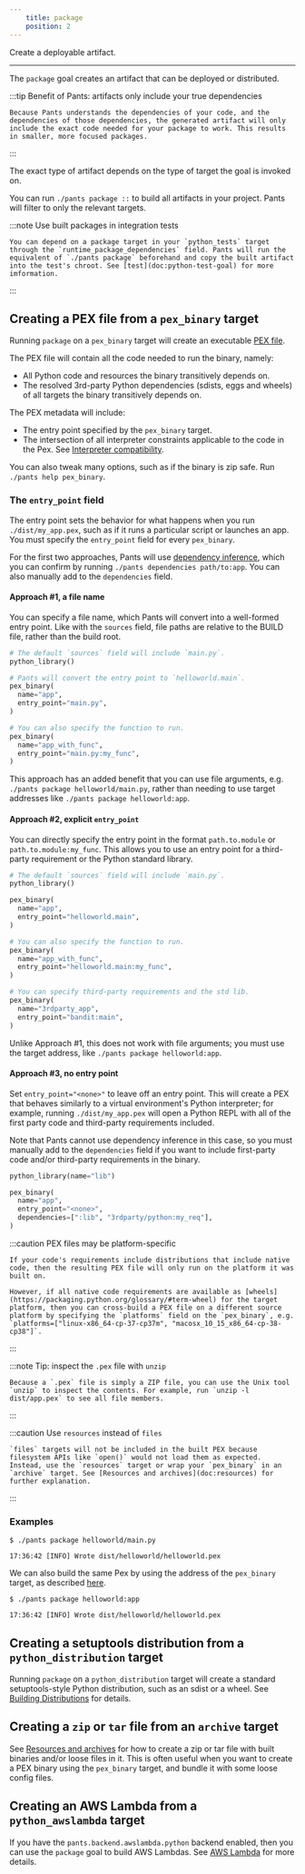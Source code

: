 ```yaml
---
    title: package
    position: 2
---
```



Create a deployable artifact.

---

The `package` goal creates an artifact that can be deployed or distributed.

:::tip Benefit of Pants: artifacts only include your true dependencies

    Because Pants understands the dependencies of your code, and the dependencies of those dependencies, the generated artifact will only include the exact code needed for your package to work. This results in smaller, more focused packages.

:::

The exact type of artifact depends on the type of target the goal is invoked on.

You can run `./pants package ::` to build all artifacts in your project. Pants will filter to only the relevant targets.

:::note Use built packages in integration tests

    You can depend on a package target in your `python_tests` target through the `runtime_package_dependencies` field. Pants will run the equivalent of `./pants package` beforehand and copy the built artifact into the test's chroot. See [test](doc:python-test-goal) for more imformation.

:::

## Creating a PEX file from a `pex_binary` target

Running `package` on a `pex_binary` target will create an executable [PEX file](doc:pex-files).

The PEX file will contain all the code needed to run the binary, namely:

- All Python code and resources the binary transitively depends on.
- The resolved 3rd-party Python dependencies (sdists, eggs and wheels) of all targets the binary transitively depends on.

The PEX metadata will include:

- The entry point specified by the `pex_binary` target.
- The intersection of all interpreter constraints applicable to the code in the Pex. See [Interpreter compatibility](doc:python-interpreter-compatibility).

You can also tweak many options, such as if the binary is zip safe. Run `./pants help pex_binary`.

### The `entry_point` field

The entry point sets the behavior for what happens when you run `./dist/my_app.pex`, such as if it runs a particular script or launches an app. You must specify the `entry_point` field for every `pex_binary`.

For the first two approaches, Pants will use [dependency inference](doc:targets), which you can confirm by running `./pants dependencies path/to:app`. You can also manually add to the `dependencies` field.

#### Approach #1, a file name

You can specify a file name, which Pants will convert into a well-formed entry point. Like with the `sources` field, file paths are relative to the BUILD file, rather than the build root.

```python title="helloworld/BUILD"
# The default `sources` field will include `main.py`.
python_library()

# Pants will convert the entry point to `helloworld.main`.
pex_binary(
  name="app",
  entry_point="main.py",
)

# You can also specify the function to run.
pex_binary(
  name="app_with_func",
  entry_point="main.py:my_func",
)
```

This approach has an added benefit that you can use file arguments, e.g. `./pants package helloworld/main.py`, rather than needing to use target addresses like `./pants package helloworld:app`.

#### Approach #2, explicit `entry_point`

You can directly specify the entry point in the format `path.to.module` or `path.to.module:my_func`. This allows you to use an entry point for a third-party requirement or the Python standard library.

```python title="helloworld/BUILD"
# The default `sources` field will include `main.py`.
python_library()

pex_binary(
  name="app",
  entry_point="helloworld.main",
)

# You can also specify the function to run.
pex_binary(
  name="app_with_func",
  entry_point="helloworld.main:my_func",
)

# You can specify third-party requirements and the std lib.
pex_binary(
  name="3rdparty_app",
  entry_point="bandit:main",
)
```

Unlike Approach #1, this does not work with file arguments; you must use the target address, like `./pants package helloworld:app`.

#### Approach #3, no entry point

Set `entry_point="<none>"` to leave off an entry point. This will create a PEX that behaves similarly to a virtual environment's Python interpreter; for example, running `./dist/my_app.pex` will open a Python REPL with all of the first party code and third-party requirements included.

Note that Pants cannot use dependency inference in this case, so you must manually add to the `dependencies` field if you want to include first-party code and/or third-party requirements in the binary.

```python title="helloworld/BUILD"
python_library(name="lib")

pex_binary(
  name="app",
  entry_point="<none>",
  dependencies=[":lib", "3rdparty/python:my_req"],
)
```

:::caution PEX files may be platform-specific

    If your code's requirements include distributions that include native code, then the resulting PEX file will only run on the platform it was built on.

    However, if all native code requirements are available as [wheels](https://packaging.python.org/glossary/#term-wheel) for the target platform, then you can cross-build a PEX file on a different source platform by specifying the `platforms` field on the `pex_binary`, e.g. `platforms=["linux-x86_64-cp-37-cp37m", "macosx_10_15_x86_64-cp-38-cp38"]`.

:::

:::note Tip: inspect the `.pex` file with `unzip`

    Because a `.pex` file is simply a ZIP file, you can use the Unix tool `unzip` to inspect the contents. For example, run `unzip -l dist/app.pex` to see all file members.

:::

:::caution Use `resources` instead of `files`

    `files` targets will not be included in the built PEX because filesystem APIs like `open()` would not load them as expected. Instead, use the `resources` target or wrap your `pex_binary` in an `archive` target. See [Resources and archives](doc:resources) for further explanation.

:::

### Examples

```text title="Shell"
$ ./pants package helloworld/main.py

17:36:42 [INFO] Wrote dist/helloworld/helloworld.pex
```

We can also build the same Pex by using the address of the `pex_binary` target, as described [here](doc:targets).

```text title="Shell"
$ ./pants package helloworld:app

17:36:42 [INFO] Wrote dist/helloworld/helloworld.pex
```

## Creating a setuptools distribution from a `python_distribution` target

Running `package` on a `python_distribution` target will create a standard setuptools-style Python distribution, such as an sdist or a wheel. See [Building Distributions](doc:python-distributions) for details.

## Creating a `zip` or `tar` file from an `archive` target

See [Resources and archives](doc:resources) for how to create a zip or tar file with built binaries and/or loose files in it. This is often useful when you want to create a PEX binary using the `pex_binary` target, and bundle it with some loose config files.

## Creating an AWS Lambda from a `python_awslambda` target

If you have the `pants.backend.awslambda.python` backend enabled, then you can use the `package` goal to build AWS Lambdas. See [AWS Lambda](doc:awslambda-python) for more details.
